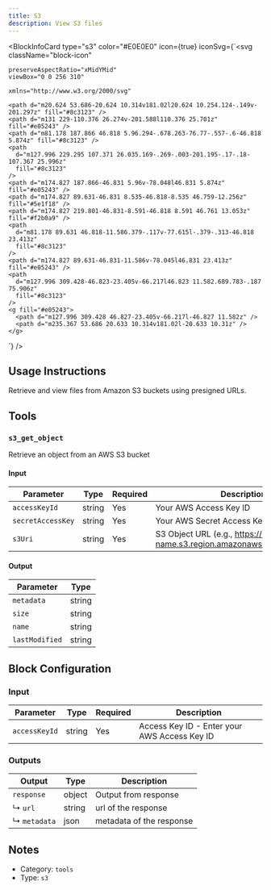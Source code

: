 ```yaml
---
title: S3
description: View S3 files
---
```



<BlockInfoCard
  type="s3"
  color="#E0E0E0"
  icon={true}
  iconSvg={`<svg className="block-icon"
    
    
    preserveAspectRatio="xMidYMid"
    viewBox="0 0 256 310"
    
    xmlns="http://www.w3.org/2000/svg"
  >
    <path d="m20.624 53.686-20.624 10.314v181.02l20.624 10.254.124-.149v-201.297z" fill="#8c3123" />
    <path d="m131 229-110.376 26.274v-201.588l110.376 25.701z" fill="#e05243" />
    <path d="m81.178 187.866 46.818 5.96.294-.678.263-76.77-.557-.6-46.818 5.874z" fill="#8c3123" />
    <path
      d="m127.996 229.295 107.371 26.035.169-.269-.003-201.195-.17-.18-107.367 25.996z"
      fill="#8c3123"
    />
    <path d="m174.827 187.866-46.831 5.96v-78.048l46.831 5.874z" fill="#e05243" />
    <path d="m174.827 89.631-46.831 8.535-46.818-8.535 46.759-12.256z" fill="#5e1f18" />
    <path d="m174.827 219.801-46.831-8.591-46.818 8.591 46.761 13.053z" fill="#f2b0a9" />
    <path
      d="m81.178 89.631 46.818-11.586.379-.117v-77.615l-.379-.313-46.818 23.413z"
      fill="#8c3123"
    />
    <path d="m174.827 89.631-46.831-11.586v-78.045l46.831 23.413z" fill="#e05243" />
    <path
      d="m127.996 309.428-46.823-23.405v-66.217l46.823 11.582.689.783-.187 75.906z"
      fill="#8c3123"
    />
    <g fill="#e05243">
      <path d="m127.996 309.428 46.827-23.405v-66.217l-46.827 11.582z" />
      <path d="m235.367 53.686 20.633 10.314v181.02l-20.633 10.31z" />
    </g>
  </svg>`}
/>

## Usage Instructions

Retrieve and view files from Amazon S3 buckets using presigned URLs.

## Tools

### `s3_get_object`

Retrieve an object from an AWS S3 bucket

#### Input

| Parameter         | Type   | Required | Description                                                                      |
| ----------------- | ------ | -------- | -------------------------------------------------------------------------------- |
| `accessKeyId`     | string | Yes      | Your AWS Access Key ID                                                           |
| `secretAccessKey` | string | Yes      | Your AWS Secret Access Key                                                       |
| `s3Uri`           | string | Yes      | S3 Object URL \(e.g., https://bucket-name.s3.region.amazonaws.com/path/to/file\) |

#### Output

| Parameter      | Type   |
| -------------- | ------ |
| `metadata`     | string |
| `size`         | string |
| `name`         | string |
| `lastModified` | string |

## Block Configuration

### Input

| Parameter     | Type   | Required | Description                                  |
| ------------- | ------ | -------- | -------------------------------------------- |
| `accessKeyId` | string | Yes      | Access Key ID - Enter your AWS Access Key ID |

### Outputs

| Output       | Type   | Description              |
| ------------ | ------ | ------------------------ |
| `response`   | object | Output from response     |
| ↳ `url`      | string | url of the response      |
| ↳ `metadata` | json   | metadata of the response |

## Notes

- Category: `tools`
- Type: `s3`
